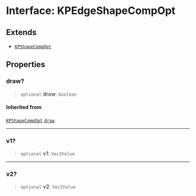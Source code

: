 # Interface: KPEdgeShapeCompOpt

## Extends

- [`KPShapeCompOpt`](/api/interfaces/KPShapeCompOpt)

## Properties

### draw?

> `optional` **draw**: `boolean`

#### Inherited from

[`KPShapeCompOpt`](/api/interfaces/KPShapeCompOpt).[`draw`](/api/interfaces/KPShapeCompOpt#draw)

***

### v1?

> `optional` **v1**: `Vec2Value`

***

### v2?

> `optional` **v2**: `Vec2Value`
